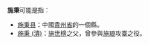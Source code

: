 '''施秉'''可能是指：
*[[施秉县|施秉县]]：中國[[貴州省|貴州省]]的一個縣。
*[[施秉_(清)|施秉 (清)]]：[[施世榜|施世榜]]之父，曾參與[[施琅|施琅]]攻臺之役。

{{消歧義|cat=二字消歧義}}